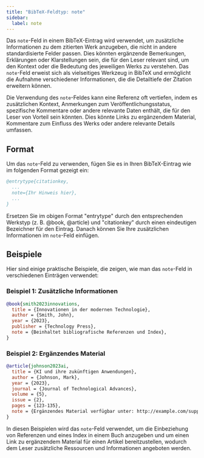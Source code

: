 ```yaml
---
title: "BibTeX-Feldtyp: note"
sidebar:
  label: note
---
```



Das `note`-Feld in einem BibTeX-Eintrag wird verwendet, um zusätzliche Informationen zu dem zitierten Werk anzugeben, die nicht in andere standardisierte Felder passen. Dies könnten ergänzende Bemerkungen, Erklärungen oder Klarstellungen sein, die für den Leser relevant sind, um den Kontext oder die Bedeutung des jeweiligen Werks zu verstehen. Das `note`-Feld erweist sich als vielseitiges Werkzeug in BibTeX und ermöglicht die Aufnahme verschiedener Informationen, die die Detailtiefe der Zitation erweitern können.

<CiteDrive />

Die Verwendung des `note`-Feldes kann eine Referenz oft vertiefen, indem es zusätzlichen Kontext, Anmerkungen zum Veröffentlichungsstatus, spezifische Kommentare oder andere relevante Daten enthält, die für den Leser von Vorteil sein könnten. Dies könnte Links zu ergänzendem Material, Kommentare zum Einfluss des Werks oder andere relevante Details umfassen.

## Format

Um das `note`-Feld zu verwenden, fügen Sie es in Ihren BibTeX-Eintrag wie im folgenden Format gezeigt ein:

```bibtex
@entrytype{citationkey,
  ...
  note={Ihr Hinweis hier},
  ...
}

```

Ersetzen Sie im obigen Format "entrytype" durch den entsprechenden Werkstyp (z. B. @book, @article) und "citationkey" durch einen eindeutigen Bezeichner für den Eintrag. Danach können Sie Ihre zusätzlichen Informationen im `note`-Feld einfügen.

## Beispiele

Hier sind einige praktische Beispiele, die zeigen, wie man das `note`-Feld in verschiedenen Einträgen verwendet:

### Beispiel 1: Zusätzliche Informationen

```bibtex
@book{smith2023innovations,
  title = {Innovationen in der modernen Technologie},
  author = {Smith, John},
  year = {2023},
  publisher = {Technology Press},
  note = {Beinhaltet bibliografische Referenzen und Index},
}

```

### Beispiel 2: Ergänzendes Material

```bibtex
@article{johnson2023ai,
  title = {KI und ihre zukünftigen Anwendungen},
  author = {Johnson, Mark},
  year = {2023},
  journal = {Journal of Technological Advances},
  volume = {5},
  issue = {2},
  pages = {123-135},
  note = {Ergänzendes Material verfügbar unter: http://example.com/supplementary_material},
}

```

In diesen Beispielen wird das `note`-Feld verwendet, um die Einbeziehung von Referenzen und eines Index in einem Buch anzugeben und um einen Link zu ergänzendem Material für einen Artikel bereitzustellen, wodurch dem Leser zusätzliche Ressourcen und Informationen angeboten werden.
